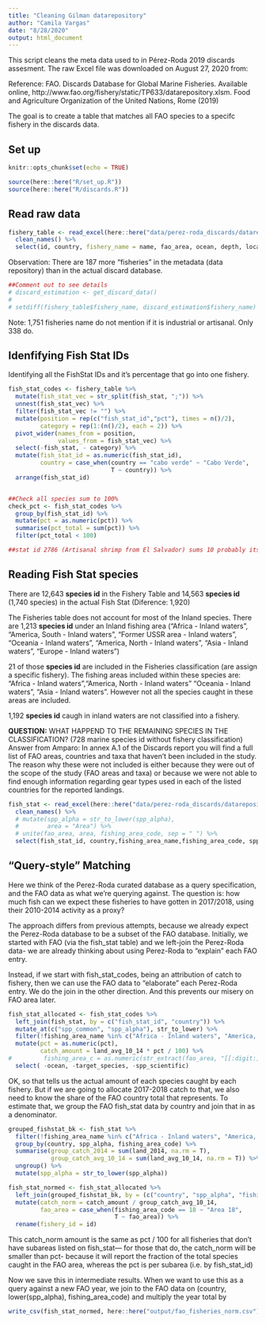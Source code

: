 ```yaml
---
title: "Cleaning Gilman datarepository"
author: "Camila Vargas"
date: "8/28/2020"
output: html_document
---
```


This script cleans the meta data used to in Pérez-Roda 2019 discards assesment. The raw Excel file was downloaded on August 27, 2020 from:

 
 Reference: FAO. Discards Database for Global Marine Fisheries. Available online, http://www.fao.org/fishery/static/TP633/datarepository.xlsm. Food and Agriculture Organization of the United Nations, Rome (2019)
 
The goal is to create a table that matches all FAO species to a specifc fishery in the discards data.


## Set up
```r
knitr::opts_chunk$set(echo = TRUE)

source(here::here("R/set_up.R"))
source(here::here("R/discards.R"))

```


## Read raw data

```r

fishery_table <- read_excel(here::here("data/perez-roda_discards/datarepository.xlsm"), sheet = "FisheryTable") %>% 
  clean_names() %>% 
  select(id, country, fishery_name = name, fao_area, ocean, depth, location, target, target_species, vessel_length, gear, fish_stat)

```

Observation: There are 187 more "fisheries" in the metadata (data repository) than in the actual discard database. 

```r
##Comment out to see details
# discard_estimation <- get_discard_data()
# 
# setdiff(fishery_table$fishery_name, discard_estimation$fishery_name)
```

Note: 1,751 fisheries name do not mention if it is industrial or artisanal. Only 338 do.


## Idenfifying Fish Stat IDs

Identifying all the FishStat IDs and it's percentage that go into one fishery.

```r

fish_stat_codes <- fishery_table %>% 
  mutate(fish_stat_vec = str_split(fish_stat, ";")) %>% 
  unnest(fish_stat_vec) %>% 
  filter(fish_stat_vec != "") %>% 
  mutate(position = rep(c("fish_stat_id","pct"), times = n()/2),
         category = rep(1:(n()/2), each = 2)) %>% 
  pivot_wider(names_from = position,
              values_from = fish_stat_vec) %>% 
  select(-fish_stat, - category) %>% 
  mutate(fish_stat_id = as.numeric(fish_stat_id),
         country = case_when(country == "cabo verde" ~ "Cabo Verde",
                             T ~ country)) %>% 
  arrange(fish_stat_id)


##Check all species sum to 100%
check_pct <- fish_stat_codes %>% 
  group_by(fish_stat_id) %>% 
  mutate(pct = as.numeric(pct)) %>% 
  summarise(pct_total = sum(pct)) %>% 
  filter(pct_total < 100)

##stat id 2786 (Artisanal shrimp from El Salvador) sums 10 probably its a typo mistake


```

## Reading Fish Stat species
There are 12,643 **species id** in the Fishery Table and 14,563 **species id** (1,740 species) in the actual Fish Stat (Diference: 1,920)

The Fisheries table does not account for most of the Inland species. There are 1,213 **species id** under an Inland fishing area ("Africa - Inland waters", "America, South - Inland waters", "Former USSR area - Inland waters", "Oceania - Inland waters", "America, North - Inland waters", "Asia - Inland waters", "Europe - Inland waters")

21 of those **species id** are included in the Fisheries classification (are assign a specific fishery). The fishing areas included within these species are: "Africa - Inland waters","America, North - Inland waters" "Oceania - Inland waters", "Asia - Inland waters". However not all the species caught in these areas are included.

1,192 **species id** caugh in inland waters are not classified into a fishery.

**QUESTION:** WHAT HAPPEND TO THE REMAINING SPECIES IN THE CLASSIFICATION? (728 marine species id without fishery classification)
Answer from Amparo:
In annex A.1 of the Discards report you will find a full list of FAO areas, countries and taxa that haven’t been included in the study. The reason why these were not included is either because they were out of the scope of the study (FAO areas and taxa) or because we were not able to find enough information regarding gear types used in each of the listed countries for the reported landings.

```r

fish_stat <- read_excel(here::here("data/perez-roda_discards/datarepository.xlsm"), sheet = "FishStat") %>% 
  clean_names() %>% 
  # mutate(spp_alpha = str_to_lower(spp_alpha),
  #        area = "Area") %>%
  # unite(fao_area, area, fishing_area_code, sep = " ") %>% 
  select(fish_stat_id, country,fishing_area_name,fishing_area_code, spp_common, spp_scientific, spp_alpha, land_2014, land_avg_10_14)

```

## "Query-style" Matching
Here we think of the Perez-Roda curated database as a query specification, and the FAO data as what we're querying against.  The question is: how much fish can we expect these fisheries to have gotten in 2017/2018, using their 2010-2014 activity as a proxy?

The approach differs from previous attempts, because we already expect the Perez-Roda database to be a subset of the FAO database.  Initially, we started with FAO (via the fish_stat table) and we left-join the Perez-Roda data- we are already thinking about using Perez-Roda to "explain" each FAO entry.

Instead, if we start with fish_stat_codes, being an attribution of catch to fishery, then we can use the FAO data to "elaborate" each Perez-Roda entry.  We do the join in the other direction. And this prevents our misery on FAO area later.

```r
fish_stat_allocated <- fish_stat_codes %>%
  left_join(fish_stat, by = c("fish_stat_id", "country")) %>%
  mutate_at(c("spp_common", "spp_alpha"), str_to_lower) %>%
  filter(!fishing_area_name %in% c("Africa - Inland waters", "America, South - Inland waters", "Former USSR area - Inland waters", "Oceania - Inland waters", "America, North - Inland waters", "Asia - Inland waters", "Europe - Inland waters")) %>%
  mutate(pct = as.numeric(pct),
         catch_amount = land_avg_10_14 * pct / 100) %>%
#         fishing_area_c = as.numeric(str_extract(fao_area, "[[:digit:]]+$"))) # don't need this
  select( -ocean, -target_species, -spp_scientific)

```
OK, so that tells us the actual amount of each species caught by each fishery.  But if we are going to allocate 2017-2018 catch to that, we also need to know the share of the FAO country total that represents.  To estimate that, we group the FAO fish_stat data by country and join that in as a denominator.

```r
grouped_fishstat_bk <- fish_stat %>%
  filter(!fishing_area_name %in% c("Africa - Inland waters", "America, South - Inland waters", "Former USSR area - Inland waters", "Oceania - Inland waters", "America, North - Inland waters", "Asia - Inland waters", "Europe - Inland waters")) %>%
  group_by(country, spp_alpha, fishing_area_code) %>%
  summarise(group_catch_2014 = sum(land_2014, na.rm = T),
            group_catch_avg_10_14 = sum(land_avg_10_14, na.rm = T)) %>%
  ungroup() %>%
  mutate(spp_alpha = str_to_lower(spp_alpha))

fish_stat_normed <- fish_stat_allocated %>%
  left_join(grouped_fishstat_bk, by = (c("country", "spp_alpha", "fishing_area_code"))) %>%
  mutate(catch_norm = catch_amount / group_catch_avg_10_14,
         fao_area = case_when(fishing_area_code == 18 ~ "Area 18",
                              T ~ fao_area)) %>% 
  rename(fishery_id = id)
```

This catch_norm amount is the same as pct / 100 for all fisheries that don't have subareas listed on fish_stat--- for those that do, the catch_norm will be smaller than pct- because it will report the fraction of the total species caught in the FAO area, whereas the pct is per subarea (i.e. by fish_stat_id)

Now we save this in intermediate results.  When we want to use this as a query against a new FAO year,
we join to the FAO data on (country, lower(spp_alpha), fishing_area_code) and multiply the year total by


```r
write_csv(fish_stat_normed, here::here("output/fao_fisheries_norm.csv"))
```
